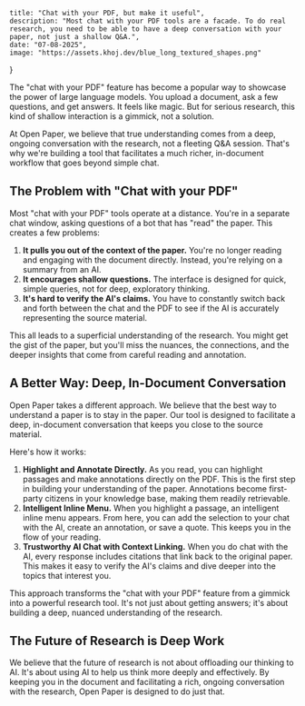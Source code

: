    title: "Chat with your PDF, but make it useful",
    description: "Most chat with your PDF tools are a facade. To do real research, you need to be able to have a deep conversation with your paper, not just a shallow Q&A.",
    date: "07-08-2025",
    image: "https://assets.khoj.dev/blue_long_textured_shapes.png"
}

The "chat with your PDF" feature has become a popular way to showcase the power of large language models. You upload a document, ask a few questions, and get answers. It feels like magic. But for serious research, this kind of shallow interaction is a gimmick, not a solution.

At Open Paper, we believe that true understanding comes from a deep, ongoing conversation with the research, not a fleeting Q&A session. That's why we're building a tool that facilitates a much richer, in-document workflow that goes beyond simple chat.

## The Problem with "Chat with your PDF"

Most "chat with your PDF" tools operate at a distance. You're in a separate chat window, asking questions of a bot that has "read" the paper. This creates a few problems:

1.  **It pulls you out of the context of the paper.** You're no longer reading and engaging with the document directly. Instead, you're relying on a summary from an AI.
2.  **It encourages shallow questions.** The interface is designed for quick, simple queries, not for deep, exploratory thinking.
3.  **It's hard to verify the AI's claims.** You have to constantly switch back and forth between the chat and the PDF to see if the AI is accurately representing the source material.

This all leads to a superficial understanding of the research. You might get the gist of the paper, but you'll miss the nuances, the connections, and the deeper insights that come from careful reading and annotation.

## A Better Way: Deep, In-Document Conversation

Open Paper takes a different approach. We believe that the best way to understand a paper is to stay in the paper. Our tool is designed to facilitate a deep, in-document conversation that keeps you close to the source material.

Here's how it works:

1.  **Highlight and Annotate Directly.** As you read, you can highlight passages and make annotations directly on the PDF. This is the first step in building your understanding of the paper. Annotations become first-party citizens in your knowledge base, making them readily retrievable.
2.  **Intelligent Inline Menu.** When you highlight a passage, an intelligent inline menu appears. From here, you can add the selection to your chat with the AI, create an annotation, or save a quote. This keeps you in the flow of your reading.
3.  **Trustworthy AI Chat with Context Linking.** When you do chat with the AI, every response includes citations that link back to the original paper. This makes it easy to verify the AI's claims and dive deeper into the topics that interest you.

This approach transforms the "chat with your PDF" feature from a gimmick into a powerful research tool. It's not just about getting answers; it's about building a deep, nuanced understanding of the research.

## The Future of Research is Deep Work

We believe that the future of research is not about offloading our thinking to AI. It's about using AI to help us think more deeply and effectively. By keeping you in the document and facilitating a rich, ongoing conversation with the research, Open Paper is designed to do just that.
